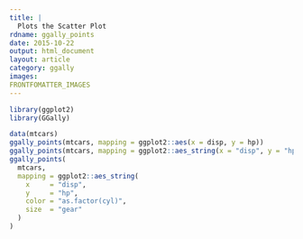 ```yaml
---
title: |
  Plots the Scatter Plot
rdname: ggally_points
date: 2015-10-22
output: html_document
layout: article
category: ggally
images:
FRONTFOMATTER_IMAGES
---
```


```r
library(ggplot2)
library(GGally)
```

```r

data(mtcars)
ggally_points(mtcars, mapping = ggplot2::aes(x = disp, y = hp))
ggally_points(mtcars, mapping = ggplot2::aes_string(x = "disp", y = "hp"))
ggally_points(
  mtcars,
  mapping = ggplot2::aes_string(
    x     = "disp",
    y     = "hp",
    color = "as.factor(cyl)",
    size  = "gear"
  )
)



```